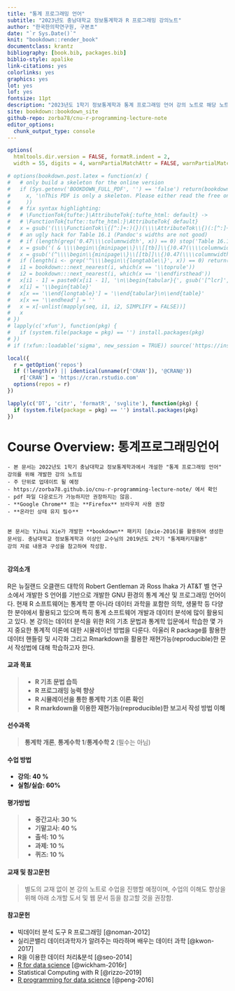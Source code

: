 ```yaml
---
title: "통계 프로그래밍 언어"
subtitle: "2023년도 충남대학교 정보통계학과 R 프로그래밍 강의노트"
author: "한국한의학연구원, 구본초"
date: "`r Sys.Date()`"
knit: "bookdown::render_book"
documentclass: krantz
bibliography: [book.bib, packages.bib]
biblio-style: apalike
link-citations: yes
colorlinks: yes
graphics: yes
lot: yes
lof: yes
fontsize: 11pt
description: "2023년도 1학기 정보통계학과 통계 프로그래밍 언어 강의 노트로 해당 노트: https://zorba78.github.io/cnu-r-programming-lecture-note/"
site: bookdown::bookdown_site
github-repo: zorba78/cnu-r-programming-lecture-note
editor_options: 
  chunk_output_type: console
---
```


```r
options(
  htmltools.dir.version = FALSE, formatR.indent = 2,
  width = 55, digits = 4, warnPartialMatchAttr = FALSE, warnPartialMatchDollar = FALSE)

# options(bookdown.post.latex = function(x) {
#   # only build a skeleton for the online version
#   if (Sys.getenv('BOOKDOWN_FULL_PDF', '') == 'false') return(bookdown:::strip_latex_body(
#     x, '\nThis PDF is only a skeleton. Please either read the free online HTML version, or purchase a hard-copy of this book.\n'
#     ))
#   # fix syntax highlighting:
#   # \FunctionTok{tufte:}\AttributeTok{:tufte_html: default} ->
#   # \FunctionTok{tufte::tufte_html:}\AttributeTok{ default}
#   x = gsub('(\\\\FunctionTok\\{[^:]+:)(})(\\\\AttributeTok\\{)(:[^:]+:)', '\\1\\4\\2\\3', x)
#   # an ugly hack for Table 16.1 (Pandoc's widths are not good)
#   # if (length(grep('0.47\\\\columnwidth', x)) == 0) stop('Table 16.1 not found')
#   x = gsub('( & \\\\begin\\{minipage\\}\\[[tb]]\\{)0.47(\\\\columnwidth})', '\\10.65\\2', x)
#   x = gsub('(^\\\\begin\\{minipage\\}\\[[tb]]\\{)0.47(\\\\columnwidth})', '\\10.33\\2', x)
#   if (length(i <- grep('^\\\\begin\\{longtable\\}', x)) == 0) return(x)
#   i1 = bookdown:::next_nearest(i, which(x == '\\toprule'))
#   i2 = bookdown:::next_nearest(i, which(x == '\\endfirsthead'))
#   x[i1 - 1] = paste0(x[i1 - 1], '\n\\begin{tabular}{', gsub('[^lcr]', '', gsub('.*\\[]', '', x[i])), '}')
#   x[i] = '\\begin{table}'
#   x[x == '\\end{longtable}'] = '\\end{tabular}\n\\end{table}'
#   x[x == '\\endhead'] = ''
#   x = x[-unlist(mapply(seq, i1, i2, SIMPLIFY = FALSE))]
#   x
# })
# lapply(c('xfun'), function(pkg) {
#   if (system.file(package = pkg) == '') install.packages(pkg)
# })
# if (!xfun::loadable('sigma', new_session = TRUE)) source('https://install-github.me/jjallaire/sigma')

local({
  r = getOption('repos')
  if (!length(r) || identical(unname(r['CRAN']), '@CRAN@'))
    r['CRAN'] = 'https://cran.rstudio.com' 
  options(repos = r)
})

lapply(c('DT', 'citr', 'formatR', 'svglite'), function(pkg) {
  if (system.file(package = pkg) == '') install.packages(pkg)
})

```

# Course Overview: 통계프로그래밍언어 {#overview01 .unnumbered}

```block2

- 본 문서는 2022년도 1학기 충남대학교 정보통계학과에서 개설한 "통계 프로그래밍 언어" 강의를 위해 개발한 강의 노트임 
- 주 단위로 업데이트 될 예정 
- https://zorba78.github.io/cnu-r-programming-lecture-note/ 에서 확인
- pdf 파일 다운로드가 가능하지만 권장하지는 않음.
- **Google Chrome** 또는 **Firefox** 브라우저 사용 권장
- **온라인 상태 유지 필수**


본 문서는 Yihui Xie가 개발한 **bookdown** 패키지 [@xie-2016]를 활용하여 생성한 문서임. 충남대학교 정보통계학과 이상인 교수님의 2019년도 2학기 "통계패키지활용" 
강의 자료 내용과 구성을 참고하여 작성함. 


```

#### 강의소개 {#intro-lec .unnumbered}

R은 뉴질랜드 오클랜드 대학의 Robert Gentleman 과 Ross Ihaka 가 AT&T 벨 연구소에서 개발한 S 언어를 기반으로 개발한 GNU 환경의 통계 계산 및 프로그래밍 언어이다. 현재 R 소프트웨어는 통계학 뿐 아니라 데이터 과학을 포함한 의학, 생물학 등 다양한 분야에서 활용되고 있으며 특히 통계 소프트웨어 개발과 데이터 분석에 많이 활용되고 있다. 본 강의는 데이터 분석을 위한 R의 기초 문법과 통계학 입문에서 학습한 몇 가지 중요한 통계적 이론에 대한 시뮬레이션 방법을 다룬다. 아울러 R package를 활용한 데이터 핸들링 및 시각화 그리고 Rmarkdown을 활용한 재현가능(reproducible)한 문서 작성법에 대해 학습하고자 한다.

#### 교과 목표 {#purpose-course .unnumbered}

> -   **R 기초 문법 습득**
> -   **R 프로그래밍 능력 향상**
> -   **R 시뮬레이션을 통한 통계학 기초 이론 확인**
> -   **R markdown을 이용한 재현가능(reproducible)한 보고서 작성 방법 이해**

#### 선수과목 {#pre-course .unnumbered}

> **통계학 개론**, **통계수학 1**/**통계수학 2** (필수는 아님)

#### 수업 방법 {#course-method .unnumbered}

-   **강의: 40 %**
-   **실험/실습: 60%**

#### 평가방법 {#grade-method .unnumbered}

> -   **중간고사: 30 %**
> -   **기말고사: 40 %**
> -   **출석: 10 %**
> -   **과제: 10 %**
> -   **퀴즈: 10 %**

#### 교재 및 참고문헌 {#material-course .unnumbered}

> 별도의 교재 없이 본 강의 노트로 수업을 진행할 예정이며, 수업의 이해도 향상을 위해 아래 소개할 도서 및 웹 문서 등을 참고할 것을 권장함.

#### 참고문헌 {#ref-course .unnumbered}

-   빅데이터 분석 도구 R 프로그래밍 [@noman-2012]
-   실리콘밸리 데이터과학자가 알려주는 따라하며 배우는 데이터 과학 [@kwon-2017]
-   R을 이용한 데이터 처리&분석 [@seo-2014]
-   [R for data science](https://r4ds.had.co.nz/) [@wickham-2016r]
-   Statistical Computing with R [@rizzo-2019]
-   [R programming for data science](https://bookdown.org/rdpeng/rprogdatascience/) [@peng-2016]
